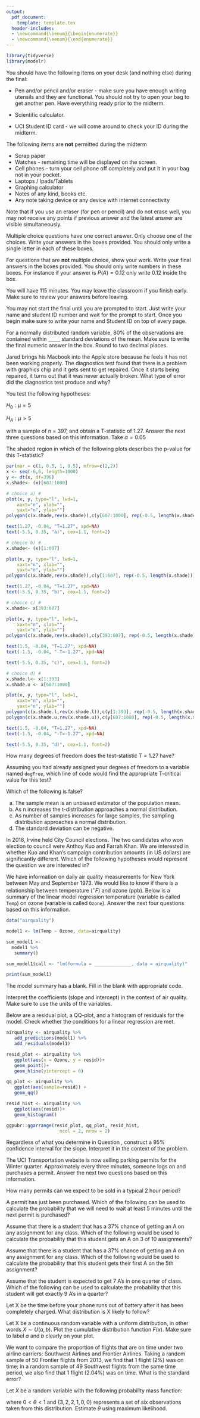 ```yaml
---
output: 
  pdf_document:
    template: template.tex
  header-includes:
  - \newcommand{\benum}{\begin{enumerate}}
  - \newcommand{\eenum}{\end{enumerate}}
---
```


```r
library(tidyverse)
library(modelr)
```


\section*{Final Policies}

You should have the following items on your desk (and nothing else) during the final:

- Pen and/or pencil and/or eraser - make sure you have enough writing utensils and they are functional. You should not try to open your bag to get another pen. Have everything ready prior to the midterm. 

- Scientific calculator. 

- UCI Student ID card - we will come around to check your ID during the midterm. 

The following items are __not__ permitted during the midterm

- Scrap paper
- Watches - remaining time will be displayed on the screen.
- Cell phones - turn your cell phone off completely and put it in your bag not in your pocket. 
- Laptops / Ipads/Tablets
- Graphing calculator
- Notes of any kind, books etc. 
- Any note taking device or any device with internet connectivity

Note that if you use an eraser (for pen or pencil) and do not erase well, you may not receive any points if previous answer and the latest answer are visible simultaneously.

Multiple choice questions have one correct answer. Only choose one of the choices. Write your answers in the boxes provided. You should only write a single letter in each of these boxes.

For questions that are __not__ multiple choice, show your work. Write your final answers in the boxes provided. You should only write numbers in these boxes. For instance if your answer is $P(A) = 0.12$ only write $0.12$ inside the box. 

You will have 115 minutes. You may leave the classroom if you finish early. Make sure to review your answers before leaving.

You may not start the final until you are prompted to start. Just write your name and student ID number and wait for the prompt to start. Once you begin make sure to write your name and Student ID on top of every page.

\fbox{\begin{minipage}{5em}
Row: 
\vspace{1cm}
\end{minipage}}
\fbox{\begin{minipage}{5em}
Seat: 
\vspace{1cm}

\end{minipage}}

\newpage

\benum


\item For a normally distributed random variable, 80\% of the observations are contained within _____ standard deviations of the mean. Make sure to write the final numeric answer in the box. Round to two decimal places.
 
\noindent
\begin{minipage}[c]{0.8\linewidth}
\begin{enumerate} [label=(\Alph*)]
  \item  \begin{verbatim} qnorm(0.10) \end{verbatim} 
  \vspace{0.5cm}  
  \item \begin{verbatim} qnorm(0.20) \end{verbatim}
  \vspace{0.5cm}  
  \item \begin{verbatim} qnorm(0.80)  \end{verbatim}
  \vspace{0.5cm}  
  \item \begin{verbatim} qnorm(0.90) \end{verbatim}

\end{enumerate}

\end{minipage}
\begin{minipage}[c]{0.1\linewidth}
\vspace{2cm}
\hspace{2cm}
\end{minipage}
\fbox{\begin{minipage}[c]{0.1\linewidth}
\vspace{1cm}
\hspace{1cm}
\end{minipage}}
  
  
  
\vspace{2cm}

\item Jared brings his Macbook into the Apple store because he feels it has not been working properly. The diagnostics test found that there is a problem with graphics chip and it gets sent to get repaired. Once it starts being repaired, it turns out that it was never actually broken. What type of error did the diagnostics test produce and why?

  \noindent
  \begin{minipage}[c]{0.8\linewidth}
  \begin{enumerate} [label=(\Alph*)]
    \item A Type I error because we rejected the null hypothesis and it turned out the null was true.
    \item A Type I error because we failed to reject the null hypothesis and it turned out the null was true. 
    \item A Type II error because we failed to reject the null hypothesis and it turned out the null was false. 
    \item A Type II error because we rejected the null hypothesis and it turned out the null was true.
    \item No error was committed. 
  \end{enumerate}

  \end{minipage}
  \begin{minipage}[c]{0.1\linewidth}
  \vspace{2cm}
  \hspace{2cm}
  \end{minipage}
  \fbox{\begin{minipage}[c]{0.1\linewidth}
  \vspace{1cm}
  \hspace{1cm}
  \end{minipage}}

  
\newpage  

You test the following hypotheses:

$H_0: \mu = 5$

$H_A: \mu > 5$

with a sample of n = 397, and obtain a T-statistic of 1.27. Answer the next three questions based on this information. Take $\alpha = 0.05$

\item The shaded region in which of the following plots describes the p-value for this T-statistic?


```r
par(mar = c(1, 0.5, 1, 0.5), mfrow=c(2,2))
x <- seq(-6,6, length=1000)
y <- dt(x, df=396)
x.shade<- (x)[607:1000]

# choice a) #
plot(x, y, type="l", lwd=1,
 	xaxt="n", xlab="",
 	yaxt="n", ylab="")
polygon(c(x.shade,rev(x.shade)),c(y[607:1000], rep(-0.5, length(x.shade))),col=rgb(0.0, 0.0, 0.0,0.5))

text(1.27, -0.04, "T=1.27", xpd=NA)
text(-5.5, 0.35, "a)", cex=1.1, font=2)

# choice b) #
x.shade<- (x)[1:607]

plot(x, y, type="l", lwd=1,
 	xaxt="n", xlab="",
 	yaxt="n", ylab="")
polygon(c(x.shade,rev(x.shade)),c(y[1:607], rep(-0.5, length(x.shade))),col=rgb(0.0, 0.0, 0.0,0.5))

text(1.27, -0.04, "T=1.27", xpd=NA)
text(-5.5, 0.35, "b)", cex=1.1, font=2)

# choice c) #
x.shade<- x[393:607]

plot(x, y, type="l", lwd=1,
 	xaxt="n", xlab="",
 	yaxt="n", ylab="")
polygon(c(x.shade,rev(x.shade)),c(y[393:607], rep(-0.5, length(x.shade))),col=rgb(0.0, 0.0, 0.0,0.5))

text(1.5, -0.04, "T=1.27", xpd=NA)
text(-1.5, -0.04, "-T=-1.27", xpd=NA)

text(-5.5, 0.35, "c)", cex=1.1, font=2)

# choice d) #
x.shade.l<- x[1:393]
x.shade.u <- x[607:1000]

plot(x, y, type="l", lwd=1,
 	xaxt="n", xlab="",
 	yaxt="n", ylab="")
polygon(c(x.shade.l,rev(x.shade.l)),c(y[1:393], rep(-0.5, length(x.shade.l))),col=rgb(0.0, 0.0, 0.0,0.5))
polygon(c(x.shade.u,rev(x.shade.u)),c(y[607:1000], rep(-0.5, length(x.shade.u))),col=rgb(0.0, 0.0, 0.0,0.5))

text(1.5, -0.04, "T=1.27", xpd=NA)
text(-1.5, -0.04, "-T=-1.27", xpd=NA)

text(-5.5, 0.35, "d)", cex=1.1, font=2)
```

 \noindent
  \begin{minipage}[c]{0.90\linewidth}
  \vspace{3cm}
  \hspace{5cm}
  \end{minipage}
  \fbox{\begin{minipage}[c]{0.10\linewidth}
  \vspace{1cm}
  \hspace{1cm}
  \end{minipage}}
  

\item How many degrees of freedom does the test-statistic T = 1.27 have?

\noindent
  \begin{minipage}[c]{0.90\linewidth}
  \vspace{2cm}
  \hspace{5cm}
  \end{minipage}
  \fbox{\begin{minipage}[c]{0.10\linewidth}
  \vspace{1cm}
  \hspace{1cm}
  \end{minipage}}
  

\newpage

\item Assuming you had already assigned your degrees of freedom to a variable named `degFree`, which line of code would find the appropriate T-critical value for this test?


\noindent
\begin{minipage}[c]{0.8\linewidth}
\begin{enumerate} [label=(\Alph*)]
  \item  \begin{verbatim} qt(0.05, df = degFree) \end{verbatim} 
  \vspace{0.5cm}  
  \item \begin{verbatim} qt(0.025, df = degFree) \end{verbatim}
  \vspace{0.5cm}  
  \item \begin{verbatim} qt(0.975, df = degFree) \end{verbatim}
  \vspace{0.5cm}  
  \item \begin{verbatim} qt(0.95, df = degFree) \end{verbatim}

\end{enumerate}

\end{minipage}
\begin{minipage}[c]{0.1\linewidth}
\vspace{2cm}
\hspace{2cm}
\end{minipage}
\fbox{\begin{minipage}[c]{0.1\linewidth}
\vspace{1cm}
\hspace{1cm}
\end{minipage}}
  
\vspace{2cm}


\item Which of the following is false?

a. The sample mean is an unbiased estimator of the population mean.
b. As n increases the t-distribution approaches a normal distribution. 
c. As number of samples increases for large samples, the sampling distribution approaches a normal distribution.
d. The standard deviation can be negative.

\vspace{2cm}


\item In 2018, Irvine held City Council elections. The two candidates who won election to council were Anthoy Kuo and Farrah Khan. We are interested in whether Kuo and Khan's campaign contribution amounts (in US dollars) are significantly different. Which of the following hypotheses would represent the question we are interested in?

\noindent
\begin{minipage}[c]{0.8\linewidth}
\begin{enumerate} [label=(\Alph*)]
  \item  $H_0: \mu_{Kuo} = \mu_{Khan}$, $H_A: \mu_{Kuo} \ne \mu_{Khan}$
  \item $H_0: p_{Kuo} = p_{Khan}$, $H_A: p_{Kuo} \ne p_{Khan}$
  \item $H_0: \mu_{diff} = 0$, $H_0: \mu_{diff} \ne 0$
  \item $H_0: p_{diff} = 0$, $H_A: p_{diff} \ne 0$


\end{enumerate}

\end{minipage}
\begin{minipage}[c]{0.1\linewidth}
\vspace{2cm}
\hspace{2cm}
\end{minipage}
\fbox{\begin{minipage}[c]{0.1\linewidth}
\vspace{1cm}
\hspace{1cm}
\end{minipage}}





\newpage

We have information on daily air quality measurements for New York between May and September 1973. We would like to know if there is a relationship between temperature ($^{\circ}F$) and ozone (ppb). Below is a summary of the linear model regression temperature (variable is called `Temp`) on ozone (variable is called `Ozone`). Answer the next four questions based on this information.


```r

data("airquality")

model1 <- lm(Temp ~ Ozone, data=airquality)

sum_model1 <- 
  model1 %>%
   summary()

sum_model1$call <- "lm(formula = ______________, data = airquality)"

print(sum_model1)
```

\item The model summary has a blank. Fill in the blank with appropriate code.

\fbox{\begin{minipage}{40em}
  \hfill
  \vspace{2 cm}
  \end{minipage}}

\item Interpret the coefficients (slope and intercept) in the context of air quality. Make sure to use the units of the variables. 

\fbox{\begin{minipage}{40em}
  \hfill
  \vspace{6 cm}
  \end{minipage}}

\newpage
\item \label{itm:first} Below are a residual plot, a QQ-plot, and a histogram of residuals for the model. Check whether the conditions for a linear regression are met.

```r
airquality <- airquality %>%
   add_predictions(model1) %>%
   add_residuals(model1)
```

```r
resid_plot <- airquality %>%
   ggplot(aes(x = Ozone, y = resid))+
   geom_point()+
   geom_hline(yintercept = 0)

qq_plot <- airquality %>%
   ggplot(aes(sample=resid)) +
   geom_qq()

resid_hist <- airquality %>%
   ggplot(aes(resid))+
   geom_histogram()

ggpubr::ggarrange(resid_plot, qq_plot, resid_hist,
                    ncol = 2, nrow = 2)
```

\fbox{\begin{minipage}{40em}
  \hfill
  \vspace{9 cm}
  \end{minipage}}

\newpage
\item  Regardless of what you determine in Question \ref{itm:first}, construct a 95% confidence interval for the slope. Interpret it in the context of the problem.

\fbox{\begin{minipage}{40em}
  \hfill
  \vspace{7 cm}
  \end{minipage}}

The UCI Transportation website is now selling parking permits for the Winter quarter. Approximately every three minutes, someone logs on and purchases a permit. Answer the next two questions based on this information.

\item How many permits can we expect to be sold in a typical 2 hour period?


\noindent
  \begin{minipage}[c]{0.8\linewidth}
  \begin{enumerate} [label=(\Alph*)]
    \item 32
    \item 20 
    \item 25
    \item 55
    \item 40
  \end{enumerate}

  \end{minipage}
  \begin{minipage}[c]{0.1\linewidth}
  \vspace{2cm}
  \hspace{2cm}
  \end{minipage}
  \fbox{\begin{minipage}[c]{0.1\linewidth}
  \vspace{1cm}
  \hspace{1cm}
  \end{minipage}}
  
\vspace{1cm}
\item A permit has just been purchased. Which of the following can be used to calculate the probability that we will need to wait at least 5 minutes until the next permit is purchased?



\noindent
  \begin{minipage}[c]{0.8\linewidth}
  \begin{enumerate} [label=(\Alph*)]
    \item \large$\frac{1}{5-3}$
    \item \large$\int_{5}^{\infty}(\frac{1}{3}) e^{-\frac{1}{3}x}$
    \item \large$\frac{3^5}{5!} e^{-3}$
    \item \large$\int_{5}^{\infty}(\frac{1}{5}) e^{-(\frac{1}{5}) x}$
    \item \large$5 e^{-(5) 3}$
  \end{enumerate}

  \end{minipage}
  \begin{minipage}[c]{0.1\linewidth}
  \vspace{2cm}
  \hspace{2cm}
  \end{minipage}
  \fbox{\begin{minipage}[c]{0.1\linewidth}
  \vspace{1cm}
  \hspace{1cm}
  \end{minipage}}


\newpage

  
\item Assume that there is a student that has a 37% chance of getting an A on any assignment for any class. Which of the following would be used to calculate the probability that this student gets an A on 3 of 10 assignments?

\noindent
  \begin{minipage}[c]{0.8\linewidth}
  \begin{enumerate} [label=(\Alph*)]
    \item \large${10 \choose 3} (0.37)^3 (1-0.37)^7$
    \item \large$(0.37) (1-0.37)^9$ 
    \item \large$10 e^{-10(3)}$
    \item \large$\frac{1}{10-3}$
    \item \large$\frac{10^3 e^{-10}}{3!}$ 
  \end{enumerate}

  \end{minipage}
  \begin{minipage}[c]{0.1\linewidth}
  \vspace{2cm}
  \hspace{2cm}
  \end{minipage}
  \fbox{\begin{minipage}[c]{0.1\linewidth}
  \vspace{1cm}
  \hspace{1cm}
  \end{minipage}}

\vspace{2cm}
 

\item Assume that there is a student that has a 37% chance of getting an A on any assignment for any class. Which of the following would be used to calculate the probability that this student gets their first A on the 5th assignment?


\noindent
  \begin{minipage}[c]{0.8\linewidth}
  \begin{enumerate} [label=(\Alph*)]
    \item \large${10 \choose 5} (0.37)^5 (1-0.37)^5$
    \item \large$(0.37) (1-0.37)^4$
    \item \large$5 e^{-5(5)}$
    \item \large$\frac{1}{5}$
    \item \large$\frac{10^5 e^{-10}}{5!}$
  \end{enumerate}

  \end{minipage}
  \begin{minipage}[c]{0.1\linewidth}
  \vspace{2cm}
  \hspace{2cm}
  \end{minipage}
  \fbox{\begin{minipage}[c]{0.1\linewidth}
  \vspace{1cm}
  \hspace{1cm}
  \end{minipage}}
  
  \vspace{2cm}

\item Assume that the student is expected to get 7 A’s in one quarter of class. Which of the following can be used to calculate the probability that this student will get exactly 9 A’s in a quarter?



\noindent
  \begin{minipage}[c]{0.8\linewidth}
  \begin{enumerate} [label=(\Alph*)]
    \item \large${9 \choose 7} (0.37)^7 (1-0.37)^2$
    \item \large$(0.37) (1-0.37)^9$
    \item \large$7 e^{-7(9)}$
    \item \large$\frac{7}{9}$
    \item \large$\frac{7^9 e^{-7}}{9!}$
  \end{enumerate}

  \end{minipage}
  \begin{minipage}[c]{0.1\linewidth}
  \vspace{2cm}
  \hspace{2cm}
  \end{minipage}
  \fbox{\begin{minipage}[c]{0.1\linewidth}
  \vspace{1cm}
  \hspace{1cm}
  \end{minipage}}
  
  
\newpage

\item Let X be the time before your phone runs out of battery after it has been completely charged. What distribution is X likely to follow?

\noindent
  \begin{minipage}[c]{0.8\linewidth}
  \begin{enumerate} [label=(\Alph*)]
    \item Bernoulli Distribution
    \item Normal Distribution
    \item Exponential Distribution
    \item Poisson Distribution
    \item Geometric Distribution
  \end{enumerate}

  \end{minipage}
  \begin{minipage}[c]{0.1\linewidth}
  \vspace{2cm}
  \hspace{2cm}
  \end{minipage}
  \fbox{\begin{minipage}[c]{0.1\linewidth}
  \vspace{1cm}
  \hspace{1cm}
  \end{minipage}}
  
\vspace{2cm}

\item Let X be a continuous random variable with a uniform distribution, in other words $X \sim U(a,b)$. Plot the cumulative distribution function $F(x)$. Make sure to label $a$ and $b$ clearly on your plot.

\fbox{\begin{minipage}{40em}
  \hfill
  \vspace{8 cm}
  \end{minipage}}
  
  
  
  
\newpage

\item We want to compare the proportion of flights that are on time under two airline carriers: Southwest Airlines and Frontier Airlines. Taking a random sample of 50 Frontier flights from 2013, we find that 1 flight (2%) was on time; in a random sample of 49 Southwest flights from the same time period, we also find that 1 flight (2.04%) was on time. What is the standard error?





\noindent
  \begin{minipage}[c]{0.8\linewidth}
  \begin{enumerate} [label=(\Alph*)]
    \item \large$\sqrt{\frac{0.02(1-0.02)}{50} + \frac{0.0204(1-0.0204)}{49}}$
    \item \large$\frac{0.02(1-0.02)}{50} + \frac{0.0204(1-0.0204)}{49}$
    \item \large$\frac{0.02(1-0.02)}{\sqrt{50}} + \frac{0.0204(1-0.0204)}{\sqrt{49}}$
    \item \large$\sqrt{\frac{0.02(1-0.02)}{50} + \frac{0.02(1-0.02)}{49}}$
  \end{enumerate}

  \end{minipage}
  \begin{minipage}[c]{0.1\linewidth}
  \vspace{2cm}
  \hspace{2cm}
  \end{minipage}
  \fbox{\begin{minipage}[c]{0.1\linewidth}
  \vspace{1cm}
  \hspace{1cm}
  \end{minipage}}
  
\vspace {2cm}

\item Let $X$ be a random variable with the following probability mass function:

\begin{table}[H]
\centering
\begin{tabular}{|l|l|l|l|l|}
\hline
$X$ & 0 & 1 & 2 & 3 \\ \hline
$P(X)$& \large$\frac{\theta}{5}$ & \large$\frac{3\theta}{5}$ & \large$\frac{3(1 -\theta)}{5}$ &
\large$\frac{\theta}{5}$ \\ \hline
\end{tabular}
\end{table}


where $0<\theta<1$ and $\{3, 2, 2, 1, 0, 0\}$ represents a set of six observations taken from this distribution. Estimate $\theta$ using maximum likelihood.

\fbox{\begin{minipage}{40em}
  \hfill
  \vspace{10 cm}
  \end{minipage}}




\eenum
